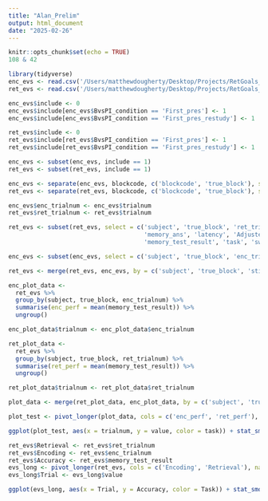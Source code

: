 ```yaml
---
title: "Alan_Prelim"
output: html_document
date: "2025-02-26"
---
```


```r
knitr::opts_chunk$set(echo = TRUE)
108 & 42
```

```r
library(tidyverse)
enc_evs <- read.csv('/Users/matthewdougherty/Desktop/Projects/RetGoals_Git/Alan_PrelimAnalyses/all_enc_matt.csv')
ret_evs <- read.csv('/Users/matthewdougherty/Desktop/Projects/RetGoals_Git/Alan_PrelimAnalyses/all_ret_matt.csv')
```

```r
enc_evs$include <- 0
enc_evs$include[enc_evs$BvsPI_condition == 'First_pres'] <- 1
enc_evs$include[enc_evs$BvsPI_condition == 'First_pres_restudy'] <- 1

ret_evs$include <- 0
ret_evs$include[ret_evs$BvsPI_condition == 'First_pres'] <- 1
ret_evs$include[ret_evs$BvsPI_condition == 'First_pres_restudy'] <- 1
```

```r
enc_evs <- subset(enc_evs, include == 1)
ret_evs <- subset(ret_evs, include == 1)
```

```r
enc_evs <- separate(enc_evs, blockcode, c('blockcode', 'true_block'), sep = 6)
ret_evs <- separate(ret_evs, blockcode, c('blockcode', 'true_block'), sep = 6)
```

```r
enc_evs$enc_trialnum <- enc_evs$trialnum
ret_evs$ret_trialnum <- ret_evs$trialnum
```

```r
ret_evs <- subset(ret_evs, select = c('subject', 'true_block', 'ret_trialnum', 'stim_name', 
                                      'memory_ans', 'latency', 'Adjusted_SOA', 
                                      'memory_test_result', 'task', 'swst'))

enc_evs <- subset(enc_evs, select = c('subject', 'true_block', 'enc_trialnum', 'stim_name'))
```

```r
ret_evs <- merge(ret_evs, enc_evs, by = c('subject', 'true_block', 'stim_name'), all=T)
```

```r
enc_plot_data <-
  ret_evs %>% 
  group_by(subject, true_block, enc_trialnum) %>% 
  summarise(enc_perf = mean(memory_test_result)) %>% 
  ungroup()

enc_plot_data$trialnum <- enc_plot_data$enc_trialnum
```

```r
ret_plot_data <-
  ret_evs %>% 
  group_by(subject, true_block, ret_trialnum) %>% 
  summarise(ret_perf = mean(memory_test_result)) %>% 
  ungroup()

ret_plot_data$trialnum <- ret_plot_data$ret_trialnum
```

```r
plot_data <- merge(ret_plot_data, enc_plot_data, by = c('subject', 'true_block', 'trialnum'), all = T)
```

```r
plot_test <- pivot_longer(plot_data, cols = c('enc_perf', 'ret_perf'), names_to = 'task')
```

```r
ggplot(plot_test, aes(x = trialnum, y = value, color = task)) + stat_smooth()
```

```r
ret_evs$Retrieval <- ret_evs$ret_trialnum
ret_evs$Encoding <- ret_evs$enc_trialnum
ret_evs$Accuracy <- ret_evs$memory_test_result
evs_long <- pivot_longer(ret_evs, cols = c('Encoding', 'Retrieval'), names_to = 'Task')
evs_long$Trial <- evs_long$value
```

```r
ggplot(evs_long, aes(x = Trial, y = Accuracy, color = Task)) + stat_smooth() + theme(text = element_text(size = 16))
```

